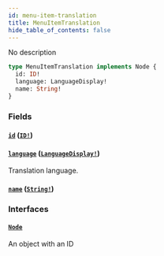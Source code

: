 ```yaml
---
id: menu-item-translation
title: MenuItemTranslation
hide_table_of_contents: false
---
```


No description

```graphql
type MenuItemTranslation implements Node {
  id: ID!
  language: LanguageDisplay!
  name: String!
}
```

### Fields

#### [`id`](#) ([`ID!`](../../../developer/api-reference/scalars/id))

#### [`language`](#) ([`LanguageDisplay!`](../../../developer/api-reference/objects/language-display))

Translation language.

#### [`name`](#) ([`String!`](../../../developer/api-reference/scalars/string))

### Interfaces

#### [`Node`](../../../developer/api-reference/interfaces/node)

An object with an ID
